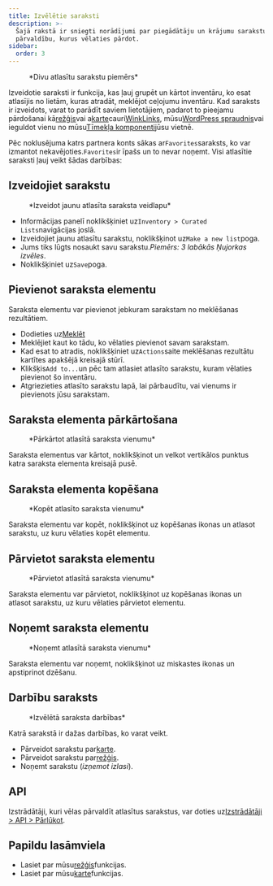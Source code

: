 ```yaml
---
title: Izvēlētie saraksti
description: >-
  Šajā rakstā ir sniegti norādījumi par piegādātāju un krājumu sarakstu
  pārvaldību, kurus vēlaties pārdot.
sidebar:
  order: 3
---
```


<figure>
  <CloudinaryImage width="700" height="225" resize="scale" quality="best" alt="Izvēlētie saraksti" src="academy/curated-lists" errorImage="noimage_opaque_nyrtl0.png" />

  <figcaption>*Divu atlasītu sarakstu piemērs*</figcaption>
</figure>


Izveidotie saraksti ir funkcija, kas ļauj grupēt un kārtot inventāru, ko esat atlasījis no lietām, kuras atradāt, meklējot ceļojumu inventāru.
Kad saraksts ir izveidots, varat to parādīt saviem lietotājiem, padarot to pieejamu pārdošanai kā[režģis](/studio/grids)vai a[karte](/studio/maps)cauri[WinkLinks](/link-manager/wink-links), mūsu[WordPress spraudnis](/developers/wordpress/)vai ieguldot vienu no mūsu[Tīmekļa komponenti](/developers/web-components)jūsu vietnē.

Pēc noklusējuma katrs partnera konts sākas ar`Favorites`saraksts, ko var izmantot nekavējoties.`Favorites`ir īpašs un to nevar noņemt.
Visi atlasītie saraksti ļauj veikt šādas darbības:

## Izveidojiet sarakstu

<figure>
  <CloudinaryImage width="350" height="219" resize="scale" quality="best" alt="Izveidot atlasītu sarakstu" src="academy/create-curated-list" errorImage="noimage_opaque_nyrtl0.png" />

  <figcaption>*Izveidot jaunu atlasīta saraksta veidlapu*</figcaption>
</figure>


* Informācijas panelī noklikšķiniet uz`Inventory > Curated Lists`navigācijas joslā.
* Izveidojiet jaunu atlasītu sarakstu, noklikšķinot uz`Make a new list`poga.
* Jums tiks lūgts nosaukt savu sarakstu.*Piemērs: 3 labākās Ņujorkas izvēles*.
* Noklikšķiniet uz`Save`poga.

## Pievienot saraksta elementu

Saraksta elementu var pievienot jebkuram sarakstam no meklēšanas rezultātiem.

* Dodieties uz[Meklēt](/studio/search)
* Meklējiet kaut ko tādu, ko vēlaties pievienot savam sarakstam.
* Kad esat to atradis, noklikšķiniet uz`Actions`saite meklēšanas rezultātu kartītes apakšējā kreisajā stūrī.
* Klikšķis`Add to...`un pēc tam atlasiet atlasīto sarakstu, kuram vēlaties pievienot šo inventāru.
* Atgriezieties atlasīto sarakstu lapā, lai pārbaudītu, vai vienums ir pievienots jūsu sarakstam.

## Saraksta elementa pārkārtošana

<figure>
  <CloudinaryImage width="350" height="183" resize="scale" quality="best" alt="Pārkārtot atlasītā saraksta vienumu" src="academy/reorder-curated-list" errorImage="noimage_opaque_nyrtl0.png" />

  <figcaption>*Pārkārtot atlasītā saraksta vienumu*</figcaption>
</figure>


Saraksta elementus var kārtot, noklikšķinot un velkot vertikālos punktus katra saraksta elementa kreisajā pusē.

## Saraksta elementa kopēšana

<figure>
  <CloudinaryImage width="450" height="178" resize="scale" quality="best" alt="Kopēt uz atlasītā saraksta vienumu" src="academy/copy-to-curated-list" errorImage="noimage_opaque_nyrtl0.png" />

  <figcaption>*Kopēt atlasīto saraksta vienumu*</figcaption>
</figure>


Saraksta elementu var kopēt, noklikšķinot uz kopēšanas ikonas un atlasot sarakstu, uz kuru vēlaties kopēt elementu.

## Pārvietot saraksta elementu

<figure>
  <CloudinaryImage width="450" height="173" resize="scale" quality="best" alt="Pārvietot atlasītā saraksta vienumu" src="academy/move-to-curated-list" errorImage="noimage_opaque_nyrtl0.png" />

  <figcaption>*Pārvietot atlasītā saraksta vienumu*</figcaption>
</figure>


Saraksta elementu var pārvietot, noklikšķinot uz kopēšanas ikonas un atlasot sarakstu, uz kuru vēlaties pārvietot elementu.

## Noņemt saraksta elementu

<figure>
  <CloudinaryImage width="350" height="216" resize="scale" quality="best" alt="Noņemt atlasītā saraksta vienumu" src="academy/remove-curated-list-item" errorImage="noimage_opaque_nyrtl0.png" />

  <figcaption>*Noņemt atlasītā saraksta vienumu*</figcaption>
</figure>


Saraksta elementu var noņemt, noklikšķinot uz miskastes ikonas un apstiprinot dzēšanu.

## Darbību saraksts

<figure>
  <CloudinaryImage width="350" height="183" resize="scale" quality="best" alt="Izvēlētā saraksta darbības" src="academy/curated-list-actions" errorImage="noimage_opaque_nyrtl0.png" />

  <figcaption>*Izvēlētā saraksta darbības*</figcaption>
</figure>


Katrā sarakstā ir dažas darbības, ko varat veikt.

* Pārveidot sarakstu par[karte](/studio/maps).
* Pārveidot sarakstu par[režģis](/studio/grids).
* Noņemt sarakstu (*izņemot izlasi*).

## API

Izstrādātāji, kuri vēlas pārvaldīt atlasītus sarakstus, var doties uz[Izstrādātāji > API > Pārlūkot](/developers/apis/#browse-api).

## Papildu lasāmviela

* Lasiet par mūsu[režģis](/studio/grids)funkcijas.
* Lasiet par mūsu[karte](/studio/maps)funkcijas.

